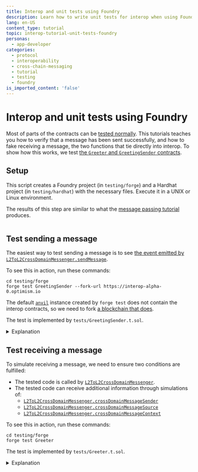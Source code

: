 ```yaml
---
title: Interop and unit tests using Foundry
description: Learn how to write unit tests for interop when using Foundry
lang: en-US
content_type: tutorial
topic: interop-tutorial-unit-tests-foundry
personas:
  - app-developer
categories:
  - protocol
  - interoperability
  - cross-chain-messaging
  - tutorial
  - testing
  - foundry
is_imported_content: 'false'
---
```



<InteropCallout />

# Interop and unit tests using Foundry

Most of parts of the contracts can be [tested normally](/app-developers/testing-apps).
This tutorials teaches you how to verify that a message has been sent successfully, and how to fake receiving a message, the two functions that tie directly into interop.
To show how this works, we test [the `Greeter` and `GreetingSender` contracts](/interop/tutorials/message-passing).

## Setup

This script creates a Foundry project (in `testing/forge`) and a Hardhat project (in `testing/hardhat`) with the necessary files.
Execute it in a UNIX or Linux environment.

The results of this step are similar to what the [message passing tutorial](/interop/tutorials/message-passing) produces.

```sh file=<rootDir>/public/tutorials/setup-for-testing.sh hash=1a87986e9f78d6d233d9f1ebb4022c7c 
```

## Test sending a message

The easiest way to test sending a message is to see [the event emitted by `L2ToL2CrossDomainMessenger.sendMessage`](https://github.com/ethereum-optimism/optimism/blob/develop/packages/contracts-bedrock/src/L2/L2ToL2CrossDomainMessenger.sol#L160).

To see this in action, run these commands:

```
cd testing/forge
forge test GreetingSender --fork-url https://interop-alpha-0.optimism.io
```

The default [`anvil`](https://book.getfoundry.sh/anvil/overview) instance created by `forge test` does not contain the interop contracts, so we need to fork [a blockchain that does](/interop/tools/devnet).

The test is implemented by `tests/GreetingSender.t.sol`.

<details>
  <summary>Explanation</summary>

  ```sh file=<rootDir>/public/tutorials/setup-for-testing.sh#L109-L117 hash=e8c77299b01dd6f03d3e36d2e9d82608 
  ```

  The definition for the event we expect to see, [from the `L2ToL2CrossDomainMessenger` source code](https://github.com/ethereum-optimism/optimism/blob/develop/packages/contracts-bedrock/src/L2/L2ToL2CrossDomainMessenger.sol#L160).

  ```sh file=<rootDir>/public/tutorials/setup-for-testing.sh#L119-L121 hash=645c522fafccb282df37b7d3df27bd3f 
  ```

  Create a new `GreetingSender` instance for each test.

  ```sh file=<rootDir>/public/tutorials/setup-for-testing.sh#L124-L129 hash=5e79ce67c4e5f54eee5b8d09ace39860 
  ```

  Calculate the message to be sent, the same way that `GreetingSender` does.

  ```sh file=<rootDir>/public/tutorials/setup-for-testing.sh#L132-L132 hash=028411291cccc262557abde834549fc2 
  ```

  Out of the indexed topics, verify the first (destination chain) and second (address on the destination chain).
  Ignore the third topic, the nonce, because it can vary.
  Finally, verify that the unindexed data of the log entry (the sender address and the message) is correct.

  ```sh file=<rootDir>/public/tutorials/setup-for-testing.sh#L133-L133 hash=37203df9264e95e763befaf2e5dbbfab 
  ```

  Emit the message we expect to see.

  ```sh file=<rootDir>/public/tutorials/setup-for-testing.sh#L135-L135 hash=9322933b2f965ddc75bb8d3b2ab4c95d 
  ```

  Call the code being tested, which should emit a similar log entry to the one we just emitted.
</details>

## Test receiving a message

To simulate receiving a message, we need to ensure two conditions are fulfilled:

*   The tested code is called by [`L2ToL2CrossDomainMessenger`](https://github.com/ethereum-optimism/optimism/blob/develop/packages/contracts-bedrock/src/L2/L2ToL2CrossDomainMessenger.sol).
*   The tested code can receive additional information through simulations of:
    *   [`L2ToL2CrossDomainMessenger.crossDomainMessageSender`](https://github.com/ethereum-optimism/optimism/blob/develop/packages/contracts-bedrock/src/L2/L2ToL2CrossDomainMessenger.sol#L102-L108)
    *   [`L2ToL2CrossDomainMessenger.crossDomainMessageSource`](https://github.com/ethereum-optimism/optimism/blob/develop/packages/contracts-bedrock/src/L2/L2ToL2CrossDomainMessenger.sol#L110-L116)
    *   [`L2ToL2CrossDomainMessenger.crossDomainMessageContext`](https://github.com/ethereum-optimism/optimism/blob/develop/packages/contracts-bedrock/src/L2/L2ToL2CrossDomainMessenger.sol#L118-L126)

To see this in action, run these commands:

```
cd testing/forge
forge test Greeter
```

The test is implemented by `tests/Greeter.t.sol`.

<details>
  <summary>Explanation</summary>

  ```sh file=<rootDir>/public/tutorials/setup-for-testing.sh#L171 hash=d9bb7b8ca88e8856bd86c256934a0b0b 
  ```

  This function sets up the environment for a pretend interop call.

  ```sh file=<rootDir>/public/tutorials/setup-for-testing.sh#L172-L182 hash=65aae51c8573ecb296b942c7073a3379 
  ```

  Use [`vm.mockCall`](https://book.getfoundry.sh/reference/cheatcodes/mock-call) to specify the responses to calls to `L2ToL2CrossDomainMessenger`.

  ```sh file=<rootDir>/public/tutorials/setup-for-testing.sh#L183-L187 hash=478229c219493adbbfea088cf266dec5 
  ```

  At writing `crossDomainMessageContext` is not available in the [contracts npm package](https://www.npmjs.com/package/@eth-optimism/contracts-bedrock), so we calculate the selector directly using `bytes4(keccak256("crossDomainMessageContext()"))`.

  ```sh file=<rootDir>/public/tutorials/setup-for-testing.sh#L188-L189 hash=18498ce1031cf749a13f6207d0828ca7 
  ```

  Use [`vm.prank`](https://book.getfoundry.sh/reference/cheatcodes/prank) to make it appear the tested code is called by `L2ToL2CrossDomainMessenger`.

  ```sh file=<rootDir>/public/tutorials/setup-for-testing.sh#L191-L201 hash=035afa3348edfa18a0be06b9f9991c38 
  ```

  Test how `Greeter` acts when the greeting is set from another chain.

  ```sh file=<rootDir>/public/tutorials/setup-for-testing.sh#L203-L210 hash=ea83b0fcf27566b5ae9221d1091bfc6b 
  ```

  Test how `Greeter` acts when the greeting is set from this chain.
</details>
